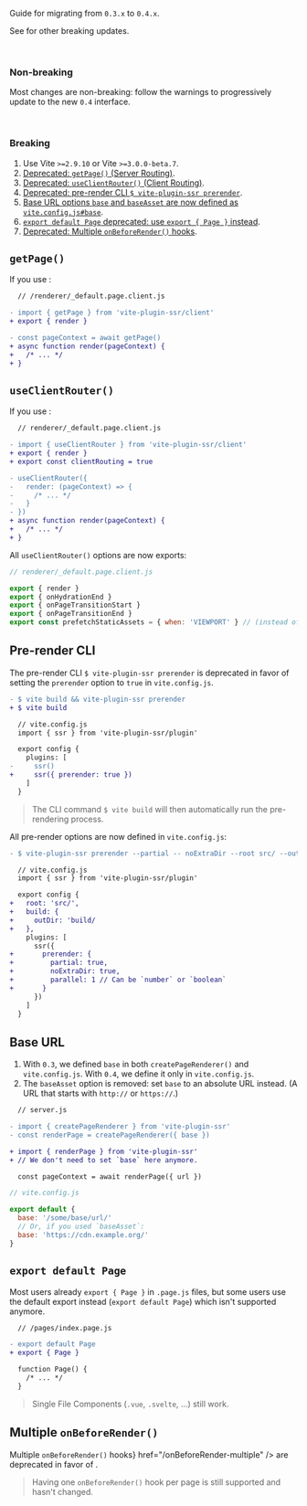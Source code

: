 
Guide for migrating from `0.3.x` to `0.4.x`.

See <Link href="/migration" /> for other breaking updates.

<br/>

### Non-breaking

Most changes are non-breaking: follow the warnings to progressively update to the new `0.4` interface.

<br/>

### Breaking

 1. Use Vite `>=2.9.10` or Vite `>=3.0.0-beta.7`.
 1. [Deprecated: `getPage()` (Server Routing)](#getpage).
 1. [Deprecated: `useClientRouter()` (Client Routing)](#useclientrouter).
 1. [Deprecated: pre-render CLI `$ vite-plugin-ssr prerender`](#pre-render-cli).
 1. [Base URL options `base` and `baseAsset` are now defined as `vite.config.js#base`](#base-url).
 1. [`export default Page` deprecated: use `export { Page }` instead](#export-default-page).
 1. [Deprecated: Multiple `onBeforeRender()` hooks](#multiple-onbeforerender).


## `getPage()`

If you use <Link href="/server-routing" noBreadcrumb />:

```diff
  // /renderer/_default.page.client.js

- import { getPage } from 'vite-plugin-ssr/client'
+ export { render }

- const pageContext = await getPage()
+ async function render(pageContext) {
+   /* ... */
+ }
```


## `useClientRouter()`

If you use <Link href="/client-routing" noBreadcrumb />:

```diff
  // renderer/_default.page.client.js

- import { useClientRouter } from 'vite-plugin-ssr/client'
+ export { render }
+ export const clientRouting = true

- useClientRouter({
-   render: (pageContext) => {
-     /* ... */
-   }
- })
+ async function render(pageContext) {
+   /* ... */
+ }
```

All `useClientRouter()` options are now exports:

```js
// renderer/_default.page.client.js

export { render }
export { onHydrationEnd }
export { onPageTransitionStart }
export { onPageTransitionEnd }
export const prefetchStaticAssets = { when: 'VIEWPORT' } // (instead of `prefetchLinks`)
```

## Pre-render CLI

The pre-render CLI `$ vite-plugin-ssr prerender` is deprecated in favor of setting the `prerender` option to `true` in `vite.config.js`.

```diff
- $ vite build && vite-plugin-ssr prerender
+ $ vite build
```
```diff
  // vite.config.js
  import { ssr } from 'vite-plugin-ssr/plugin'

  export config {
    plugins: [
-     ssr()
+     ssr({ prerender: true })
    ]
  }
```

> The CLI command `$ vite build` will then automatically run the pre-rendering process.

All pre-render options are now defined in `vite.config.js`:

```diff
- $ vite-plugin-ssr prerender --partial -- noExtraDir --root src/ --outDir build/ --parallel 1
```
```diff
  // vite.config.js
  import { ssr } from 'vite-plugin-ssr/plugin'

  export config {
+   root: 'src/',
+   build: {
+     outDir: 'build/
+   },
    plugins: [
      ssr({
+       prerender: {
+         partial: true,
+         noExtraDir: true,
+         parallel: 1 // Can be `number` or `boolean`
+       }
      })
    ]
  }
```


## Base URL

 1. With `0.3`, we defined `base` in both `createPageRenderer()` and `vite.config.js`. With `0.4`, we define it only in `vite.config.js`.
 1. The `baseAsset` option is removed: set `base` to an absolute URL instead. (A URL that starts with `http://` or `https://`.)

```diff
  // server.js

- import { createPageRenderer } from 'vite-plugin-ssr'
- const renderPage = createPageRenderer({ base })

+ import { renderPage } from 'vite-plugin-ssr'
+ // We don't need to set `base` here anymore.

  const pageContext = await renderPage({ url })
```

```js
// vite.config.js

export default {
  base: '/some/base/url/'
  // Or, if you used `baseAsset`:
  base: 'https://cdn.example.org/'
}
```


## `export default Page`

Most users already `export { Page }` in `.page.js` files, but some users use the default export instead (`export default Page`) which isn't supported anymore.

```diff
  // /pages/index.page.js

- export default Page
+ export { Page }

  function Page() {
    /* ... */
  }
```

> Single File Components (`.vue`, `.svelte`, ...) still work.


## Multiple `onBeforeRender()`

<Link text={<>Multiple <code>onBeforeRender()</code> hooks</>} href="/onBeforeRender-multiple" /> are deprecated in favor of <Link href="/data-fetching#custom-exports" text="Custom Hooks/Exports"/>.

> Having one `onBeforeRender()` hook per page is still supported and hasn't changed.
